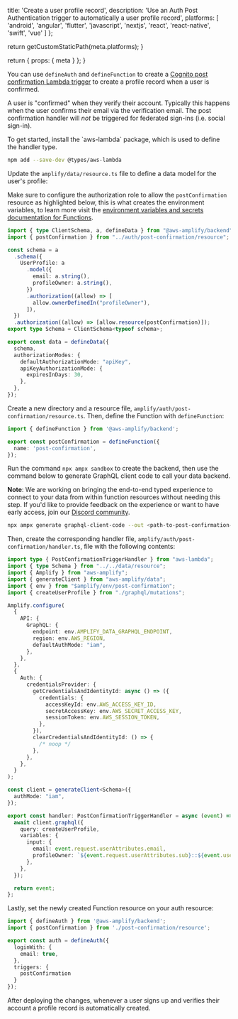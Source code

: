 
  title: 'Create a user profile record',
  description:
    'Use an Auth Post Authentication trigger to automatically a user profile record',
  platforms: [
    'android',
    'angular',
    'flutter',
    'javascript',
    'nextjs',
    'react',
    'react-native',
    'swift',
    'vue'
  ]
};

  return getCustomStaticPath(meta.platforms);
}

  return {
    props: {
      meta
    }
  };
}


You can use `defineAuth` and `defineFunction` to create a [Cognito post confirmation Lambda trigger](https://docs.aws.amazon.com/cognito/latest/developerguide/user-pool-lambda-post-confirmation.html) to create a profile record when a user is confirmed.

<Callout info>

A user is "confirmed" when they verify their account. Typically this happens when the user confirms their email via the verification email. The post confirmation handler will _not_ be triggered for federated sign-ins (i.e. social sign-in).

</Callout>
To get started, install the `aws-lambda` package, which is used to define the handler type.

```bash title="Terminal" showLineNumbers={false}
npm add --save-dev @types/aws-lambda
```

Update the `amplify/data/resource.ts` file to define a data model for the user's profile:

<Callout warning>

Make sure to configure the authorization role to allow the `postConfirmation` resource as highlighted below, this is what creates the environment variables, to learn more visit the [environment variables and secrets documentation for Functions](/[platform]/build-a-backend/functions/environment-variables-and-secrets/).

</Callout>

```ts title="amplify/data/resource.ts"
import { type ClientSchema, a, defineData } from "@aws-amplify/backend";
import { postConfirmation } from "../auth/post-confirmation/resource";

const schema = a
  .schema({
    UserProfile: a
      .model({
        email: a.string(),
        profileOwner: a.string(),
      })
      .authorization((allow) => [
        allow.ownerDefinedIn("profileOwner"),
      ]),
  })
  .authorization((allow) => [allow.resource(postConfirmation)]);
export type Schema = ClientSchema<typeof schema>;

export const data = defineData({
  schema,
  authorizationModes: {
    defaultAuthorizationMode: "apiKey",
    apiKeyAuthorizationMode: {
      expiresInDays: 30,
    },
  },
});

```


Create a new directory and a resource file, `amplify/auth/post-confirmation/resource.ts`. Then, define the Function with `defineFunction`:

```ts title="amplify/auth/post-confirmation/resource.ts"
import { defineFunction } from '@aws-amplify/backend';

export const postConfirmation = defineFunction({
  name: 'post-confirmation',
});
```

Run the command `npx ampx sandbox` to create the backend, then use the command below to generate GraphQL client code to call your data backend.
<Callout info>

**Note**: We are working on bringing the end-to-end typed experience to connect to your data from within function resources without needing this step. If you'd like to provide feedback on the experience or want to have early access, join our [Discord community](https://discord.gg/amplify).

</Callout>

```sh title="Terminal" showLineNumbers={false}
npx ampx generate graphql-client-code --out <path-to-post-confirmation-handler-dir>/graphql
```

Then, create the corresponding handler file, `amplify/auth/post-confirmation/handler.ts`, file with the following contents:

```ts title="amplify/auth/post-confirmation/handler.ts"
import type { PostConfirmationTriggerHandler } from "aws-lambda";
import { type Schema } from "../../data/resource";
import { Amplify } from "aws-amplify";
import { generateClient } from "aws-amplify/data";
import { env } from "$amplify/env/post-confirmation";
import { createUserProfile } from "./graphql/mutations";

Amplify.configure(
  {
    API: {
      GraphQL: {
        endpoint: env.AMPLIFY_DATA_GRAPHQL_ENDPOINT,
        region: env.AWS_REGION,
        defaultAuthMode: "iam",
      },
    },
  },
  {
    Auth: {
      credentialsProvider: {
        getCredentialsAndIdentityId: async () => ({
          credentials: {
            accessKeyId: env.AWS_ACCESS_KEY_ID,
            secretAccessKey: env.AWS_SECRET_ACCESS_KEY,
            sessionToken: env.AWS_SESSION_TOKEN,
          },
        }),
        clearCredentialsAndIdentityId: () => {
          /* noop */
        },
      },
    },
  }
);

const client = generateClient<Schema>({
  authMode: "iam",
});

export const handler: PostConfirmationTriggerHandler = async (event) => {
  await client.graphql({
    query: createUserProfile,
    variables: {
      input: {
        email: event.request.userAttributes.email,
        profileOwner: `${event.request.userAttributes.sub}::${event.userName}`,
      },
    },
  });

  return event;
};

```



Lastly, set the newly created Function resource on your auth resource:

```ts title="amplify/auth/resource.ts"
import { defineAuth } from '@aws-amplify/backend';
import { postConfirmation } from './post-confirmation/resource';

export const auth = defineAuth({
  loginWith: {
    email: true,
  },
  triggers: {
    postConfirmation
  }
});
```

After deploying the changes, whenever a user signs up and verifies their account a profile record is automatically created.
